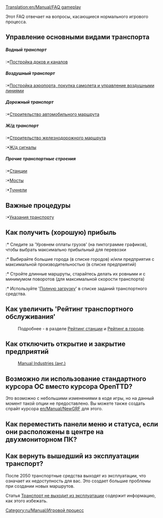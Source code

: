 [[Translation:en/Manual/FAQ gameplay]]

Этот FAQ отвечает на вопросы, касающиеся нормального игрового процесса.

==Управление основными видами транспорта==
=====Водный транспорт=====
:*[[ru/Manual/Водоканалы|Постройка доков и каналов]]

=====Воздушный транспорт=====
:*[[ru/Manual/Постройка аэропорта|Постройка аэропорта, покупка самолета и управление воздушными линиями]]

=====Дорожный транспорт=====
:*[[ru/Manual/Автодороги|Строительство автомобильного маршрута]]

=====Ж/д транспорт=====
:*[[ru/Manual/Железнодорожное строительство|Строительство железнодорожного маршрута]]
:*[[ru/Manual/Сигналы|Ж/д сигналы]]

=====Прочие транспортные строения=====
:*[[en/Manual/Stations|Станции]]
:*[[en/Manual/Bridges|Мосты]]
:*[[en/Manual/Tunnels|Туннели]]

==Важные процедуры==
:*[[ru/Manual/Задания|Указания транспорту]]

==Как получить (хорошую) прибыль==
:* Следите за 'Уровнем оплаты грузов' (на пиктограмме графиков), чтобы выбрать максимально прибыльный для перевозки
:* Выбирайте большие города (в списке городов) и/или предприятия с максимальной производительностью (в списке предприятий)
:* Стройте длинные маршруты, старайтесь делать их ровными и с минимумом поворотов (для максимальной скорости транспорта)
:* Используйте '[[ru/Manual/Задания#full-load|Полную загрузку]]' в списке заданий транспортного средства.

==Как увеличить 'Рейтинг транспортного обслуживания'==
:Подробнее - в разделе [[ru/Manual/Game Mechanics/Main Page#station-rating|Рейтинг станции]] и [[ru/Manual/Game Mechanics/Main Page#local-authority-rating|Рейтинг в городе]].

==Как отключить открытие и закрытие предприятий==
:[http://grfcrawler.tt-forums.net/details.php?do=details&id=244 Manual Industries (анг.)]

==Возможно ли использование стандартного курсора ОС вместо курсора OpenTTD?==
Это возможно с небольшими изменениями в коде игры, но на данный момент такой опции не предоставлено. Вы можете также создать спрайт курсора [[en/Manual/NewGRF]] для этого.

==Как переместить панели меню и статуса, если они расположены в центре на двухмониторном ПК?==

==Как вернуть вышедший из эксплуатации транспорт?==
После 2050 транспортные средства выходят из эксплуатации, что означает их недоступность для вас. Это создает большие проблемы при создании новых маршрутов.

Статья [[ru/Archive/Manual/Settings/Транспорт никогда не выходит из эксплуатации|Транспорт не выходит из эксплуатации]] содержит информацию, как этого избежать.

[[Category:ru/Manual/Игровой процесс]]